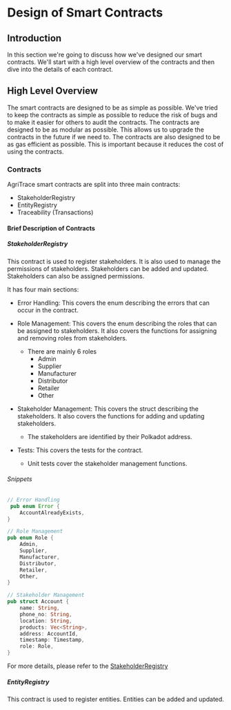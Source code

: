 # Design of Smart Contracts

## Introduction

In this section we're going to discuss how we've designed our smart contracts. We'll start with a high level overview of the contracts and then dive into the details of each contract.

## High Level Overview

The smart contracts are designed to be as simple as possible. We've tried to keep the contracts as simple as possible to reduce the risk of bugs and to make it easier for others to audit the contracts. The contracts are designed to be as modular as possible. This allows us to upgrade the contracts in the future if we need to. The contracts are also designed to be as gas efficient as possible. This is important because it reduces the cost of using the contracts.

### Contracts

AgriTrace smart contracts are split into three main contracts:

- StakeholderRegistry
- EntityRegistry
- Traceability (Transactions)

#### Brief Description of Contracts

##### StakeholderRegistry

This contract is used to register stakeholders. It is also used to manage the permissions of stakeholders. Stakeholders can be added and updated. Stakeholders can also be assigned permissions.

It has four main sections:

- Error Handling: This covers the enum describing the errors that can occur in the contract.

- Role Management: This covers the enum describing the roles that can be assigned to stakeholders. It also covers the functions for assigning and removing roles from stakeholders.

  - There are mainly 6 roles
    - Admin
    - Supplier
    - Manufacturer
    - Distributor
    - Retailer
    - Other

- Stakeholder Management: This covers the struct describing the stakeholders. It also covers the functions for adding and updating stakeholders.

  - The stakeholders are identified by their Polkadot address.

- Tests: This covers the tests for the contract.
  - Unit tests cover the stakeholder management functions.

###### Snippets

```rust
// Error Handling
 pub enum Error {
    AccountAlreadyExists,
}
```

```rust
// Role Management
pub enum Role {
    Admin,
    Supplier,
    Manufacturer,
    Distributor,
    Retailer,
    Other,
}
```

```rust
// Stakeholder Management
pub struct Account {
    name: String,
    phone_no: String,
    location: String,
    products: Vec<String>,
    address: AccountId,
    timestamp: Timestamp,
    role: Role,
}
```

For more details, please refer to the [StakeholderRegistry](https://github.com/VinGitonga/agritrace_final/blob/861dd55f42c30bac0904929408cb1a801ba542e1/stakeholder_regitry/lib.rs)

##### EntityRegistry

This contract is used to register entities. Entities can be added and updated.

